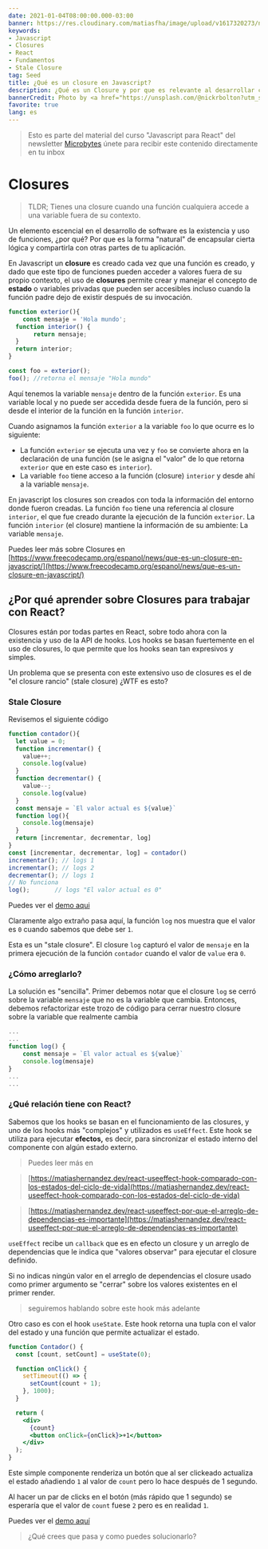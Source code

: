 ```yaml
---
date: 2021-01-04T08:00:00.000-03:00
banner: https://res.cloudinary.com/matiasfha/image/upload/v1617320273/nick-bolton-BchlCdwbtMo-unsplash_pgdsfn.jpg
keywords:
- Javascript
- Closures
- React
- Fundamentos
- Stale Closure
tag: Seed
title: ¿Qué es un closure en Javascript?
description: ¿Qué es un Closure y por que es relevante al desarrollar con React u otro framework?
bannerCredit: Photo by <a href="https://unsplash.com/@nickrbolton?utm_source=unsplash&utm_medium=referral&utm_content=creditCopyText">Nick Bolton</a> on <a href="https://unsplash.com/s/photos/closure?utm_source=unsplash&utm_medium=referral&utm_content=creditCopyText">Unsplash</a>  
favorite: true
lang: es
---
```



> Esto es parte del material del curso "Javascript para React" del newsletter [Microbytes](https://microbytes.matiashernandez.dev) únete para recibir este contenido directamente en tu inbox

# Closures

> TLDR;  Tienes una closure cuando una función cualquiera accede a una variable fuera de su contexto.

Un elemento escencial en el desarrollo de software es la existencia y uso de funciones, ¿por qué? Por que es la forma "natural" de encapsular cierta lógica y compartirla con otras partes de tu aplicación.

En Javascript un **closure** es creado cada vez que una función es creado, y dado que este tipo de funciones pueden acceder a valores fuera de su propio contexto, el uso de **closures** permite crear y manejar el concepto de **estado** o variables privadas que pueden ser accesibles incluso  cuando la función padre dejo de existir después de su invocación.

```jsx
function exterior(){
	const mensaje = 'Hola mundo';
  function interior() {
       return mensaje;
  }
  return interior;
}

const foo = exterior();
foo(); //retorna el mensaje "Hola mundo"
```

Aquí tenemos la variable `mensaje` dentro de la función `exterior`. Es una variable local y no puede ser accedida desde fuera de la función, pero si desde el interior de la función en la función `interior`.

Cuando asignamos la función `exterior` a la variable `foo` lo que ocurre es lo siguiente:

- La función `exterior` se ejecuta una vez y `foo` se convierte ahora en la declaración de una función (se le asigna el "valor" de lo que retorna `exterior` que en este caso es `interior`).
- La variable `foo` tiene acceso a la función (closure) `interior` y desde ahí a la variable `mensaje`.

En javascript los closures son creados con toda la información del entorno donde fueron creadas. La función `foo` tiene una referencia al closure `interior`, el que fue creado durante la ejecución de la función `exterior`. La función `interior` (el closure) mantiene la información de su ambiente: La variable `mensaje`.

Puedes leer más sobre Closures en [https://www.freecodecamp.org/espanol/news/que-es-un-closure-en-javascript/](https://www.freecodecamp.org/espanol/news/que-es-un-closure-en-javascript/)

## ¿Por qué aprender sobre Closures para trabajar con React?

Closures están por todas partes en React, sobre todo ahora con la existencia y uso de la API de hooks. Los hooks se basan fuertemente en el uso de closures, lo que permite que los hooks sean tan expresivos y simples.

Un problema que se presenta con este extensivo uso de closures es el de "el closure rancio" (stale closure) ¿WTF es esto?

### Stale Closure

Revisemos el siguiente código

```jsx
function contador(){
  let value = 0;
  function incrementar() {
    value++;
    console.log(value)
  }
  function decrementar() {
    value--;
    console.log(value)
  }
  const mensaje = `El valor actual es ${value}`
  function log(){
    console.log(mensaje)
  }
  return [incrementar, decrementar, log]
}
const [incrementar, decrementar, log] = contador()
incrementar(); // logs 1
incrementar(); // logs 2
decrementar(); // logs 1
// No funciona
log();       // logs "El valor actual es 0"
```

Puedes ver el [demo aqui](https://jsitor.com/UQpQtnE_I)

Claramente algo extraño pasa aquí, la función `log` nos muestra que el valor es `0` cuando sabemos que debe ser `1`.

Esta es un "stale closure". El closure `log` capturó el valor de `mensaje` en la primera ejecución de la función `contador` cuando el valor de `value` era `0`.

### ¿Cómo arreglarlo?

La solución es "sencilla". Primer debemos notar que el closure `log` se cerró sobre la variable `mensaje` que no es la variable que cambia. Entonces, debemos refactorizar este trozo de código para cerrar nuestro closure sobre la variable que realmente cambia

```jsx
...
...
function log() {
	const mensaje = `El valor actual es ${value}`
	console.log(mensaje)
}
...
...
```

### ¿Qué relación tiene con React?

Sabemos que los hooks se basan en el funcionamiento de las closures, y uno de los hooks más "complejos" y utilizados es  ``useEffect``. Este hook se utiliza para ejecutar **efectos,** es decir, para sincronizar el estado interno del componente con algún estado externo. 

> Puedes leer más en

> [https://matiashernandez.dev/react-useeffect-hook-comparado-con-los-estados-del-ciclo-de-vida](https://matiashernandez.dev/react-useeffect-hook-comparado-con-los-estados-del-ciclo-de-vida)

> [https://matiashernandez.dev/react-useeffect-por-que-el-arreglo-de-dependencias-es-importante](https://matiashernandez.dev/react-useeffect-por-que-el-arreglo-de-dependencias-es-importante)

`useEffect` recibe un `callback` que es en efecto un closure y un arreglo de dependencias que le indica que "valores observar" para ejecutar el closure definido.

Si no indicas ningún valor en el arreglo de dependencias el closure usado como primer argumento se "cerrar" sobre los valores existentes en el primer render.

> seguiremos hablando sobre este hook más adelante

Otro caso es con el hook `useState`. Este hook retorna una tupla con el valor del estado y una función que permite actualizar el estado.

```jsx
function Contador() {
  const [count, setCount] = useState(0);

  function onClick() {
    setTimeout(() => {
      setCount(count + 1);
    }, 1000);
  }

  return (
    <div>
      {count}
      <button onClick={onClick}>+1</button>
    </div>
  );
}
```

Este simple componente renderiza un botón que al ser clickeado actualiza el estado añadiendo `1` al valor de `count` pero lo hace después de 1 segundo.

Al hacer un par de clicks en el botón (más rápido que 1 segundo) se esperaría que el valor de  `count` fuese `2` pero es en realidad ``1``.

Puedes ver el [demo aquí](https://codesandbox.io/s/beautiful-sunset-k1bkl?file=/src/App.js)

> ¿Qué crees que pasa y como puedes solucionarlo?
